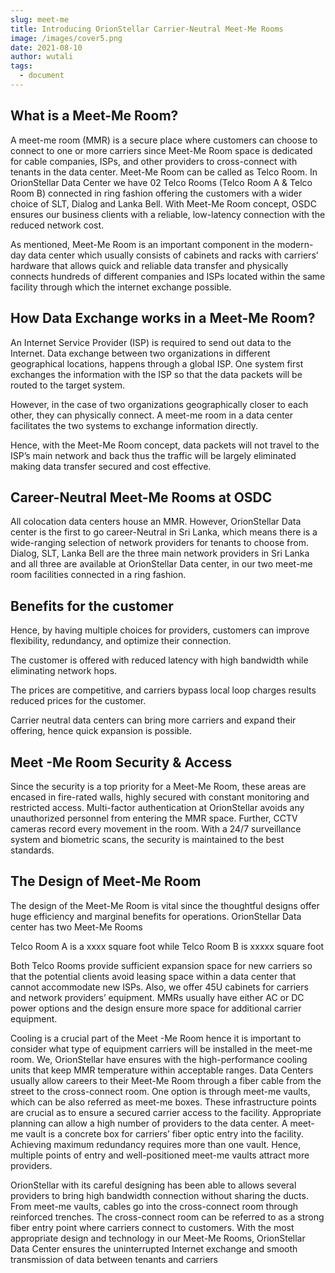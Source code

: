 ```yaml
---
slug: meet-me
title: Introducing OrionStellar Carrier-Neutral Meet-Me Rooms
image: /images/cover5.png
date: 2021-08-10
author: wutali
tags:
  - document
---
```


## What is a Meet-Me Room?

A meet-me room (MMR) is a secure place where customers can choose to connect to one or more carriers since Meet-Me Room space is dedicated for cable companies, ISPs, and other providers to cross-connect with tenants in the data center. Meet-Me Room can be called as Telco Room. 
In OrionStellar Data Center we have 02 Telco Rooms (Telco Room A & Telco Room B) connected in ring fashion offering the customers with a wider choice of SLT, Dialog and Lanka Bell.  With Meet-Me Room concept, OSDC ensures our business clients with a reliable, low-latency connection with the reduced network cost.
 
As mentioned, Meet-Me Room is an important component in the modern-day data center which usually consists of cabinets and racks with carriers’ hardware that allows quick and reliable data transfer and physically connects hundreds of different companies and ISPs located within the same facility through which the internet exchange possible.


## How Data Exchange works in a Meet-Me Room?

An Internet Service Provider (ISP) is required to send out data to the Internet. Data exchange between two organizations in different geographical locations, happens through a global ISP. One system first exchanges the information with the ISP so that the data packets will be routed to the target system. 

However, in the case of two organizations geographically closer to each other, they can physically connect. A meet-me room in a data center facilitates the two systems to exchange information directly.

Hence, with the Meet-Me Room concept, data packets will not travel to the ISP’s main network and back thus the traffic will be largely eliminated making data transfer secured and cost effective.


## Career-Neutral Meet-Me Rooms at OSDC

All colocation data centers house an MMR. However, OrionStellar Data center is the first to go career-Neutral in Sri Lanka, which means there is a wide-ranging selection of network providers for tenants to choose from. Dialog, SLT, Lanka Bell are the three main network providers in Sri Lanka and all three are available at OrionStellar Data center, in our two meet-me room facilities connected in a ring fashion.

## Benefits for the customer 

Hence, by having multiple choices for providers, customers can improve flexibility, redundancy, and optimize their connection. 

The customer is offered with reduced latency with high bandwidth while eliminating network hops. 

The prices are competitive, and carriers bypass local loop charges results reduced prices for the customer. 

Carrier neutral data centers can bring more carriers and expand their offering, hence quick expansion is possible.


## Meet -Me Room Security & Access

Since the security is a top priority for a Meet-Me Room, these areas are encased in fire-rated walls, highly secured with constant monitoring and restricted access. Multi-factor authentication at OrionStellar avoids any unauthorized personnel from entering the MMR space. Further, CCTV cameras record every movement in the room. With a 24/7 surveillance system and biometric scans, the security is maintained to the best standards.


## The Design of Meet-Me Room

The design of the Meet-Me Room is vital since the thoughtful designs offer huge efficiency and marginal benefits for operations. OrionStellar Data center has two Meet-Me Rooms

Telco Room A is a xxxx square foot while Telco Room B is xxxxx square foot  

Both Telco Rooms provide sufficient expansion space for new carriers so that the potential clients avoid leasing space within a data center that cannot accommodate new ISPs. 
Also, we offer 45U cabinets for carriers and network providers’ equipment. MMRs usually have either AC or DC power options and the design ensure more space for additional carrier equipment.

Cooling is a crucial part of the Meet -Me Room hence it is important to consider what type of equipment carriers will be installed in the meet-me room. We, OrionStellar have ensures with the high-performance cooling units that keep MMR temperature within acceptable ranges.
Data Centers usually allow careers to their Meet-Me Room through a fiber cable from the street to the cross-connect room. One option is through meet-me vaults, which can be also referred as meet-me boxes. These infrastructure points are crucial as to ensure a secured carrier access to the facility. Appropriate planning can allow a high number of providers to the data center.
A meet-me vault is a concrete box for carriers’ fiber optic entry into the facility. Achieving maximum redundancy requires more than one vault. Hence, multiple points of entry and well-positioned meet-me vaults attract more providers.

OrionStellar with its careful designing has been able to allows several providers to bring high bandwidth connection without sharing the ducts. From meet-me vaults, cables go into the cross-connect room through reinforced trenches. The cross-connect room can be referred to as a strong fiber entry point where carriers connect to customers.
With the most appropriate design and technology in our Meet-Me Rooms, OrionStellar Data Center ensures the uninterrupted Internet exchange and smooth transmission of data between tenants and carriers  

